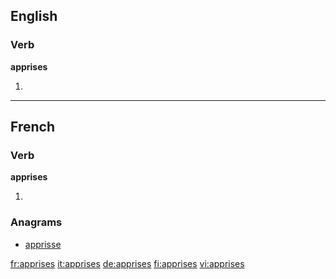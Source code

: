 ==English==

===Verb===
'''apprises'''

# {{third-person singular of|apprise}}

----

==French==

===Verb===
'''apprises''' {{f|p}}

# {{feminine plural past participle of|apprendre|lang=fr}}

===Anagrams===
* [[apprisse#French|apprisse]]

[[fr:apprises]]
[[it:apprises]]
[[de:apprises]]
[[fi:apprises]]
[[vi:apprises]]